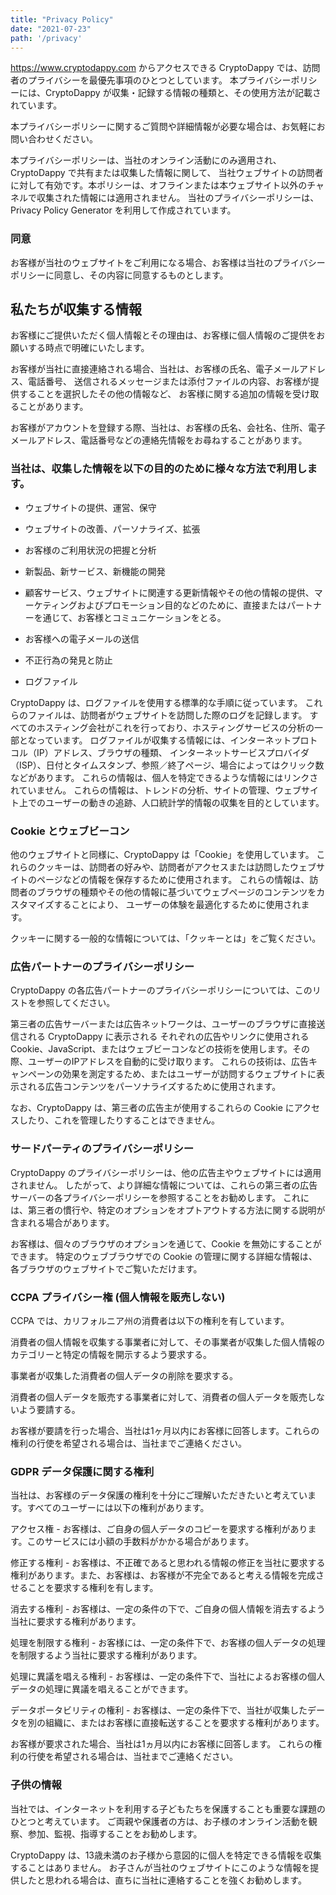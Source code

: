 ```yaml
---
title: "Privacy Policy"
date: "2021-07-23"
path: '/privacy'
---
```


https://www.cryptodappy.com からアクセスできる CryptoDappy では、訪問者のプライバシーを最優先事項のひとつとしています。
本プライバシーポリシーには、CryptoDappy が収集・記録する情報の種類と、その使用方法が記載されています。

本プライバシーポリシーに関するご質問や詳細情報が必要な場合は、お気軽にお問い合わせください。

本プライバシーポリシーは、当社のオンライン活動にのみ適用され、CryptoDappy で共有または収集した情報に関して、
当社ウェブサイトの訪問者に対して有効です。本ポリシーは、オフラインまたは本ウェブサイト以外のチャネルで収集された情報には適用されません。
当社のプライバシーポリシーは、Privacy Policy Generator を利用して作成されています。

### 同意
お客様が当社のウェブサイトをご利用になる場合、お客様は当社のプライバシーポリシーに同意し、その内容に同意するものとします。

## 私たちが収集する情報
お客様にご提供いただく個人情報とその理由は、お客様に個人情報のご提供をお願いする時点で明確にいたします。

お客様が当社に直接連絡される場合、当社は、お客様の氏名、電子メールアドレス、電話番号、
送信されるメッセージまたは添付ファイルの内容、お客様が提供することを選択したその他の情報など、
お客様に関する追加の情報を受け取ることがあります。

お客様がアカウントを登録する際、当社は、お客様の氏名、会社名、住所、電子メールアドレス、電話番号などの連絡先情報をお尋ねすることがあります。

### 当社は、収集した情報を以下の目的のために様々な方法で利用します。

* ウェブサイトの提供、運営、保守

* ウェブサイトの改善、パーソナライズ、拡張

* お客様のご利用状況の把握と分析

* 新製品、新サービス、新機能の開発

* 顧客サービス、ウェブサイトに関連する更新情報やその他の情報の提供、マーケティングおよびプロモーション目的などのために、直接またはパートナーを通じて、お客様とコミュニケーションをとる。

* お客様への電子メールの送信

* 不正行為の発見と防止

* ログファイル

CryptoDappy は、ログファイルを使用する標準的な手順に従っています。
これらのファイルは、訪問者がウェブサイトを訪問した際のログを記録します。
すべてのホスティング会社がこれを行っており、ホスティングサービスの分析の一部となっています。
ログファイルが収集する情報には、インターネットプロトコル（IP）アドレス、ブラウザの種類、
インターネットサービスプロバイダ（ISP）、日付とタイムスタンプ、参照／終了ページ、場合によってはクリック数などがあります。
これらの情報は、個人を特定できるような情報にはリンクされていません。
これらの情報は、トレンドの分析、サイトの管理、ウェブサイト上でのユーザーの動きの追跡、人口統計学的情報の収集を目的としています。

### Cookie とウェブビーコン
他のウェブサイトと同様に、CryptoDappy は「Cookie」を使用しています。
これらのクッキーは、訪問者の好みや、訪問者がアクセスまたは訪問したウェブサイトのページなどの情報を保存するために使用されます。
これらの情報は、訪問者のブラウザの種類やその他の情報に基づいてウェブページのコンテンツをカスタマイズすることにより、
ユーザーの体験を最適化するために使用されます。

クッキーに関する一般的な情報については、「クッキーとは」をご覧ください。

### 広告パートナーのプライバシーポリシー
CryptoDappy の各広告パートナーのプライバシーポリシーについては、このリストを参照してください。

第三者の広告サーバーまたは広告ネットワークは、ユーザーのブラウザに直接送信される CryptoDappy に表示される
それぞれの広告やリンクに使用される Cookie、JavaScript、またはウェブビーコンなどの技術を使用します。その際、ユーザーのIPアドレスを自動的に受け取ります。
これらの技術は、広告キャンペーンの効果を測定するため、またはユーザーが訪問するウェブサイトに表示される広告コンテンツをパーソナライズするために使用されます。

なお、CryptoDappy は、第三者の広告主が使用するこれらの Cookie にアクセスしたり、これを管理したりすることはできません。

### サードパーティのプライバシーポリシー
CryptoDappy のプライバシーポリシーは、他の広告主やウェブサイトには適用されません。
したがって、より詳細な情報については、これらの第三者の広告サーバーの各プライバシーポリシーを参照することをお勧めします。
これには、第三者の慣行や、特定のオプションをオプトアウトする方法に関する説明が含まれる場合があります。

お客様は、個々のブラウザのオプションを通じて、Cookie を無効にすることができます。
特定のウェブブラウザでの Cookie の管理に関する詳細な情報は、各ブラウザのウェブサイトでご覧いただけます。

### CCPA プライバシー権 (個人情報を販売しない)
CCPA では、カリフォルニア州の消費者は以下の権利を有しています。

消費者の個人情報を収集する事業者に対して、その事業者が収集した個人情報のカテゴリーと特定の情報を開示するよう要求する。

事業者が収集した消費者の個人データの削除を要求する。

消費者の個人データを販売する事業者に対して、消費者の個人データを販売しないよう要請する。

お客様が要請を行った場合、当社は1ヶ月以内にお客様に回答します。これらの権利の行使を希望される場合は、当社までご連絡ください。

### GDPR データ保護に関する権利
当社は、お客様のデータ保護の権利を十分にご理解いただきたいと考えています。すべてのユーザーには以下の権利があります。

アクセス権 - お客様は、ご自身の個人データのコピーを要求する権利があります。このサービスには小額の手数料がかかる場合があります。

修正する権利 - お客様は、不正確であると思われる情報の修正を当社に要求する権利があります。また、お客様は、お客様が不完全であると考える情報を完成させることを要求する権利を有します。

消去する権利 - お客様は、一定の条件の下で、ご自身の個人情報を消去するよう当社に要求する権利があります。

処理を制限する権利 - お客様には、一定の条件下で、お客様の個人データの処理を制限するよう当社に要求する権利があります。

処理に異議を唱える権利 - お客様は、一定の条件下で、当社によるお客様の個人データの処理に異議を唱えることができます。

データポータビリティの権利 - お客様は、一定の条件下で、当社が収集したデータを別の組織に、またはお客様に直接転送することを要求する権利があります。

お客様が要求された場合、当社は1ヵ月以内にお客様に回答します。
これらの権利の行使を希望される場合は、当社までご連絡ください。

### 子供の情報
当社では、インターネットを利用する子どもたちを保護することも重要な課題のひとつと考えています。
ご両親や保護者の方は、お子様のオンライン活動を観察、参加、監視、指導することをお勧めします。

CryptoDappy は、13歳未満のお子様から意図的に個人を特定できる情報を収集することはありません。
お子さんが当社のウェブサイトにこのような情報を提供したと思われる場合は、直ちに当社に連絡することを強くお勧めします。